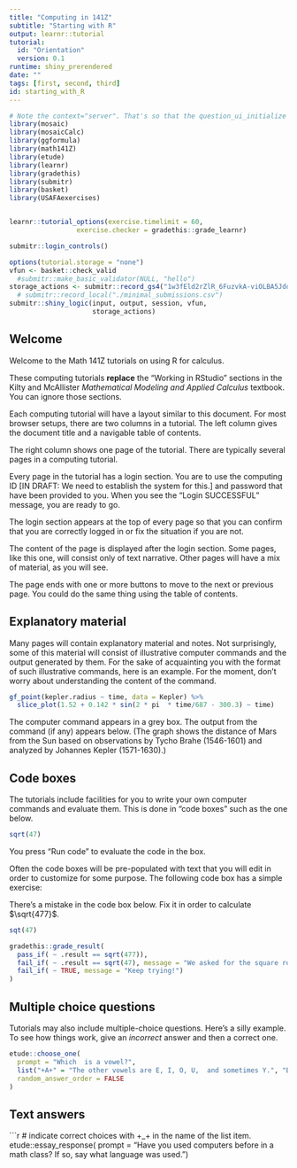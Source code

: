 ```yaml
---
title: "Computing in 141Z"
subtitle: "Starting with R"
output: learnr::tutorial
tutorial:
  id: "Orientation"
  version: 0.1
runtime: shiny_prerendered
date: ""
tags: [first, second, third]
id: starting_with_R
---
```


```r
# Note the context="server". That's so that the question_ui_initialize methods from etude will be registered.
library(mosaic)
library(mosaicCalc)
library(ggformula)
library(math141Z)
library(etude)
library(learnr)
library(gradethis)
library(submitr)
library(basket)
library(USAFAexercises)


learnr::tutorial_options(exercise.timelimit = 60,
                 exercise.checker = gradethis::grade_learnr)
```

```r
submitr::login_controls()
```

```r
options(tutorial.storage = "none")
vfun <- basket::check_valid
  #submitr::make_basic_validator(NULL, "hello")
storage_actions <- submitr::record_gs4("1w3fEld2rZlR_6FuzvkA-viOLBA5JdqD3xHl-LuLX3-Y", "statprep.annie@gmail.com", vfun)
  # submitr::record_local("./minimal_submissions.csv")
submitr::shiny_logic(input, output, session, vfun,
                     storage_actions)
```

## Welcome

Welcome to the Math 141Z tutorials on using R for calculus.

These computing tutorials **replace** the "Working in RStudio" sections in the Kilty and McAllister *Mathematical Modeling and Applied Calculus* textbook. You can ignore those sections.

Each computing tutorial will have a layout similar to this document. For most browser setups, there are two columns in a tutorial. The left column gives the document title and a navigable table of contents. 

The right column shows one page of the tutorial. There are typically several pages in a computing tutorial.

Every page in the tutorial has a login section. You are to use the computing ID [IN DRAFT: We need to establish the system for this.] and password that have been provided to you. When you see the "Login SUCCESSFUL" message, you are ready to go. 

The login section appears at the top of every page so that you can confirm that you are correctly logged in or fix the situation if you are not. 

The content of the page is displayed after the login section. Some pages, like this one, will consist only of text narrative. Other pages will have a mix of material, as you will see.

The page ends with one or more buttons to move to the next or previous page. You could do the same thing using the table of contents. 

## Explanatory material

Many pages will contain explanatory material and notes. Not  surprisingly, some of this material will consist of illustrative  computer commands and the output generated by them. For the sake of acquainting you with the format of such illustrative commands, here is an example. For the moment, don't worry about understanding the content of the command.

```r
gf_point(kepler.radius ~ time, data = Kepler) %>%
  slice_plot(1.52 + 0.142 * sin(2 * pi  * time/687 - 300.3) ~ time)
```

The computer command appears in a grey box. The output from the command (if any) appears below. (The graph shows the distance of Mars from the Sun based on observations by Tycho Brahe (1546-1601) and analyzed by Johannes Kepler (1571-1630).)

## Code boxes

The tutorials include facilities for you to write your own computer commands and evaluate them. This is done in "code boxes" such as the one below.

```r
sqrt(47)
```

You press "Run code"  to evaluate the code in the box.

Often the code boxes will be pre-populated with text that you will edit in order to customize for some purpose. The following code box has a simple exercise:

There's a mistake in the code box below. Fix it in order to calculate $\sqrt{477}$.


```r
sqt(47)
```

```r
gradethis::grade_result(
  pass_if( ~ .result == sqrt(477)),
  fail_if( ~ .result == sqrt(47), message = "We asked for the square root of 477. You need to do some more editing."),
  fail_if( ~ TRUE, message = "Keep trying!")
)
```

## Multiple choice questions

Tutorials may also include multiple-choice questions. Here's a silly example.  To see how things work, give an *incorrect* answer and then a correct one.

```r
etude::choose_one(
  prompt = "Which  is a vowel?",
  list("+A+" = "The other vowels are E, I, O, U,  and sometimes Y.", "B" = "B is a consonant, not a vowel.", "C" = "C is a consonant."),
  random_answer_order = FALSE
)
```

##  Text answers

```r
# indicate correct choices with +_+ in the name of the list item.
etude::essay_response(
  prompt = "Have you used computers before in a math class? If so, say what language was used.")


